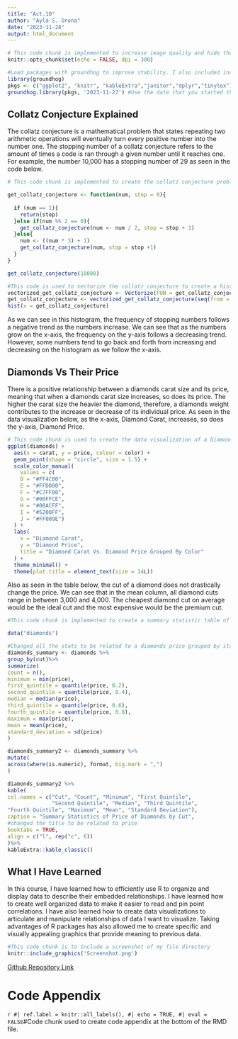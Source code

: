 ---
title: "Act.10"
author: "Ayla S. Orona"
date: "2023-11-28"
output: html_document
--- 

```{r setup, include=FALSE}
# This code chunk is implemented to increase image quality and hide the code chunks to the reader.
knitr::opts_chunk$set(echo = FALSE, dpi = 300) 
```


```{r loadPackages, include=FALSE}
#Load packages with groundhog to improve stability. I also included include=FALSE so warnings and other unnecessary labels would not show.
library(groundhog)
pkgs <- c("ggplot2", "knitr", "kableExtra","janitor","dplyr","tinytex")
groundhog.library(pkgs, '2023-11-27') #Use the date that you started the project here
```
## Collatz Conjecture Explained

The collatz conjecture is a mathematical problem that states repeating two arithmetic operations will eventually turn every positive number into the number one. The stopping number of a collatz conjecture refers to the amount of times a code is ran through a given number until it reaches one. For example, the number 10,000 has a stopping number of 29 as seen in the code below.

```{r CollatzConjecture, echo = TRUE}
# This code chunk is implemented to create the collatz conjecture problem and lay out its steps.

get_collatz_conjecture <- function(num, stop = 0){
  
  if (num == 1){
    return(stop)
  }else if(num %% 2 == 0){
    get_collatz_conjecture(num <- num / 2, stop = stop + 1)
  }else{
    num <- ((num * 3) + 1)
    get_collatz_conjecture(num, stop = stop +1)
  }
}

get_collatz_conjecture(10000)
```

```{r Collatz Conjecture Histogram}
#This code is used to vectorize the collatz conjecture to create a histogram of the first 10000 numbers
vectorized_get_collatz_conjecture <- Vectorize(FUN = get_collatz_conjecture, vectorize.args = 'num')
get_collatz_conjecture <- vectorized_get_collatz_conjecture(seq(from = 1, to = 10000))
hist(x = get_collatz_conjecture)

```
As we can see in this histogram, the frequency of stopping numbers follows a negative trend as the numbers increase. We can see that as the numbers grow on the x-axis, the frequency on the y-axis follows a decreasing trend. However, some numbers tend to go back and forth from increasing and decreasing on the histogram as we follow the x-axis. 

## Diamonds Vs Their Price

There is a positive relationship between a diamonds carat size and its price, meaning that when a diamonds carat size increases, so does its price. The higher the carat size the heavier the diamond, therefore, a diamonds weight contributes to the increase or decrease of its individual price. As seen in the data visualization below, as the x-axis, Diamond Carat, increases, so does the y-axis, Diamond Price.

```{r DiamondCaratVsPrice} 
# This code chunk is used to create the data visualization of a Diamonds Carat VS. Diamond Price Grouped by Color.
ggplot(diamonds) +
  aes(x = carat, y = price, colour = color) +
  geom_point(shape = "circle", size = 1.5) +
  scale_color_manual(
    values = c(
    D = "#FF4C00",
    E = "#FFD000",
    F = "#C7FF00",
    G = "#00FFCE",
    H = "#00ACFF",
    I = "#5200FF",
    J = "#FF009E")
  ) +
  labs(
    x = "Diamond Carat",
    y = "Diamond Price",
    title = "Diamond Carat Vs. Diamond Price Grouped By Color"
  ) +
  theme_minimal() +
  theme(plot.title = element_text(size = 14L))
```

Also as seen in the table below, the cut of a diamond does not drastically change the price. We can see that in the mean column, all diamond cuts range in between 3,000 and 4,000. The cheapest diamond cut on average would be the ideal cut and the most expensive would be the premium cut. 
```{r DiamondsSummaryTable, warning=FALSE}
#This code chunk is implemented to create a summary statistic table of the price of diamonds by their cut.

data("diamonds")

#Changed all the stats to be related to a diamonds price grouped by its cut
diamonds_summary <- diamonds %>%
group_by(cut)%>%
summarize(
count = n(),
minimum = min(price),
first_quintile = quantile(price, 0.2),
second_quintile = quantile(price, 0.4),
median = median(price),
third_quintile = quantile(price, 0.6),
fourth_quintile = quantile(price, 0.8),
maximum = max(price),
mean = mean(price),
standard_deviation = sd(price)
)

diamonds_summary2 <- diamonds_summary %>%
mutate(
across(where(is.numeric), format, big.mark = ",")
)

diamonds_summary2 %>%
kable(
col.names = c("Cut", "Count", "Minimum", "First Quintile", 
              "Second Quintile", "Median", "Third Quintile",
"Fourth Quintile", "Maximum", "Mean", "Standard Deviation"),
caption = "Summary Statistics of Price of Diamonds by Cut", 
#changed the title to be related to price
booktabs = TRUE,
align = c("l", rep("c", 6))
)%>%
kableExtra::kable_classic()

```

## What I Have Learned

In this course, I have learned how to efficiently use R to organize and display data to describe their embedded relationships. I have learned how to create well organized data to make it easier to read and pin point correlations. I have also learned how to create data visualizations to articulate and manipulate relationships of data I want to visualize. Taking advantages of R packages has also allowed me to create specific and visually appealing graphics that provide meaning to previous data.

```{r ScreenshotFilePath}
#This code chunk is to include a screenshot of my file directory
knitr::include_graphics('Screenshot.png')
```
[Github Repository Link](https://github.com/aylasorona/CorrectAct.10-RMD/tree/main)


\newpage
# Code Appendix 
``` {r codeAppedix}
#| ref.label = knitr::all_labels(),
#| echo = TRUE,
#| eval = FALSE
```#Code chunk used to create code appendix at the bottom of the RMD file.

